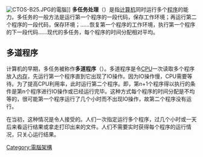 {{NoteTA
|G1 = IT
}}
[[File:CTOS-B25.JPG|thumb]]的電腦]]
'''多任务处理'''（{{lang-en|Computer multitasking}}）是指[[计算机|计算机]]同时运行多个[[程序|程序]]的能力。多任务的一般方法是运行第一个程序的一段代码，保存工作环境；再运行第二个程序的一段代码，保存环境；……恢复第一个程序的工作环境，执行第一个程序的下一段代码……现代的多任务，每个程序的时间分配相对平均。

== 多道程序 ==

计算机的早期，多任务被称作'''多道程序'''（{{lang|en|multiprogramming}}）。多道程序是令[[CPU|CPU]]一次读取多个程序放入[[内存|内存]]，先运行第一个程序直到它出现了IO操作。因为IO操作慢，CPU需要等待。为了提高CPU利用率，此时运行第二个程序。即，第n+1个程序得以执行的条件是第n个程序进行IO操作或已经运行完毕。这种方式每个程序的时间分配是不均等的，很可能第一个程序运行了几个小时而不出现IO操作，故第二个程序没有运行。

在当初，这种情况是令人接受的。人们一次指定运行多个程序，过几个小时或一天后来看运行结果或拿走打印出来的文件。人们不需要实时获得每个程序的运行情况，只关心运行结果。

{{Computer-stub}}
{{操作系统}}
{{并行计算}}

[[Category:電腦架構|Category:電腦架構]]